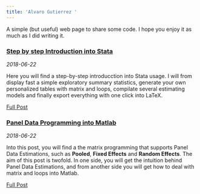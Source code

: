 ---
title: 'Alvaro Gutierrez '
---

A simple (but useful) web page to share some code. I hope you enjoy it as much as I did writing it. 

<!---
entries will follow this format:
<article>
<h3><a href=""> </a></h3>
<div class="summary">
<span><i class="fa fa-calendar"></i> _date_</span>
<p> ...</p>
<a class="btn btn-outline-primary btn-sm" href="">Full Post</a>
</div>
</article>
--->

<article>
<h3><a href="stata-intro.html">Step by step Introduction into Stata</a></h3>
<div class="summary">
<span><i class="fa fa-calendar"></i> _2018-06-22_</span>
<p>
Here you will find a step-by-step introducction into Stata usage. I will from display fast a simple exploratory summary statistics, generate your own personalized tables with matrix and loops, compilate several estimating models and finally export everything with one click into LaTeX.

</p>
<a class="btn btn-outline-primary btn-sm" href="stata-intro.html">Full Post</a>
</div>
</article>




<article>
<h3><a href="panel_data_matlab.html">Panel Data Programming into Matlab</a></h3>
<div class="summary">
<span><i class="fa fa-calendar"></i> _2018-06-22_</span>
<p>
Into this post, you will find a the matrix programming that supports Panel Data Estimations, such as **Pooled**, **Fixed Effects** and **Random Effects**. The aim of this post is twofold. In one side, you will get the intuition behind Panel Data Estimations, and from another side you will get how to deal with matrix and loops into Matlab.

</p>
<a class="btn btn-outline-primary btn-sm" href="panel_data_matlab.html">Full Post</a>
</div>
</article>


